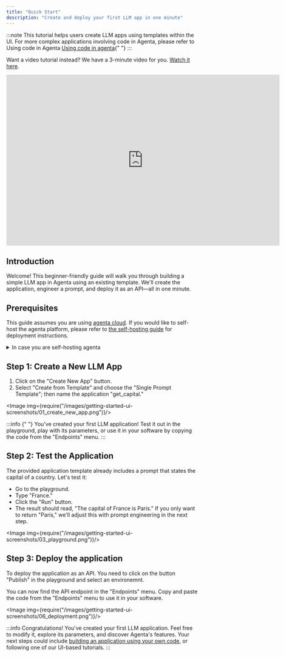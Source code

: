 ```yaml
---
title: "Quick Start"
description: "Create and deploy your first LLM app in one minute"
---
```



:::note
This tutorial helps users create LLM apps using templates within the UI. For more complex applications involving code
in Agenta, please refer to Using code in Agenta [Using code in agenta](/prompt-management/creating-a-custom-template){" "}
:::

Want a video tutorial instead? We have a 3-minute video for you. [Watch it here](https://youtu.be/N3B_ZOYzjLg).

<iframe
  width="720"
  height="450"
  src="https://www.youtube.com/embed/N3B_ZOYzjLg?si=3KZoWdynQtM1x-cK"
  title="YouTube video player"
  frameBorder="0"
  allow="accelerometer; autoplay; clipboard-write; encrypted-media; gyroscope; picture-in-picture; web-share"
  allowFullScreen
></iframe>

## Introduction

Welcome! This beginner-friendly guide will walk you through building a simple LLM app in Agenta using an existing template. We'll create the application, engineer a prompt, and deploy it as an API—all in one minute.

## Prerequisites

This guide assumes you are using [agenta cloud](https://cloud.agenta.ai). If you would like to self-host the agenta platform, please refer to [the self-hosting guide](/self-host/host-locally) for deployment instructions.

<details>
  <summary>In case you are self-hosting agenta</summary>

## Step 0: Add your OpenAI API keys

1. Access the agenta in your webbrowser.
2. Select "Settings" from the left sidebar.
3. Select "LLM Keys" from the top menu.
4. Add your OpenAI API key.

Your OpenAI API keys are saved locally on your browser and are sent to the Agenta server only when you create a new application (as an environment variable in the Docker container).

</details>

## Step 1: Create a New LLM App

1. Click on the "Create New App" button.
2. Select "Create from Template" and choose the "Single Prompt Template"; then name the application "get_capital."

<Image img={require("/images/getting-started-ui-screenshots/01_create_new_app.png")}/>

:::info
{" "}
You've created your first LLM application! Test it out in the playground, play with its parameters, or use it in your software
by copying the code from the "Endpoints" menu.
:::

## Step 2: Test the Application

The provided application template already includes a prompt that states the capital of a country. Let's test it:

- Go to the playground.
- Type "France."
- Click the "Run" button.
- The result should read, "The capital of France is Paris." If you only want to return "Paris," we'll adjust this with prompt engineering in the next step.

<Image img={require("/images/getting-started-ui-screenshots/03_playground.png")}/>

## Step 3: Deploy the application

To deploy the application as an API. You need to click on the button "Publish" in the playground and select an environemnt.

You can now find the API endpoint in the "Endpoints" menu. Copy and paste the code from the "Endpoints" menu to use it in your software.

<Image img={require("/images/getting-started-ui-screenshots/06_deployment.png")}/>

:::info
Congratulations! You've created your first LLM application. Feel free to modify it, explore its parameters, and discover
Agenta's features. Your next steps could include [building an application using your own code](/prompt-management/creating-a-custom-template),
or following one of our UI-based tutorials.
:::
